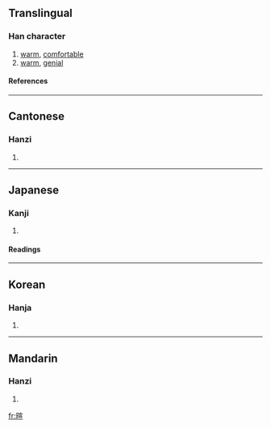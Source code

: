 ==Translingual==
===Han character===
{{Han char|rn=72|rad=日|as=09|sn=13|four=6301<sub>6</sub>|canj=日十一一 (AJMM)}}
# [[warm]], [[comfortable]]
# [[warm]], [[genial]]
====References====
{{Han ref|kx=0497.330|dkj=14033|dj=0865.200|hdz=21526.090|uh=6684|ud=26244|bh=B779|bd=46969}}

----
==Cantonese==
===Hanzi===
{{yue-hanzi|jyut=|y=hyun1}}
# {{defn|Cantonese}}

----
==Japanese==
===Kanji===
{{ja-kanji|grade=|rs=日09}}
# {{defn|Japanese}} 
====Readings====
{{ja-readings|on=[[けん]] (ken)|kun=[[あたたかい]] (atatakai)}}

----
==Korean==
===Hanja===
{{ko-hanja|hangeul=훤|eumhun=|rv=hwon|mr=hwŏn|y=hwen}}
# {{defn|Korean}}

----
==Mandarin==
===Hanzi===
{{cmn-hanzi|pin=[[xuān]] ([[xuan1]])|wg=hsüan<sup>1</sup>}}
# {{defn|Mandarin}}

[[fr:暄]]